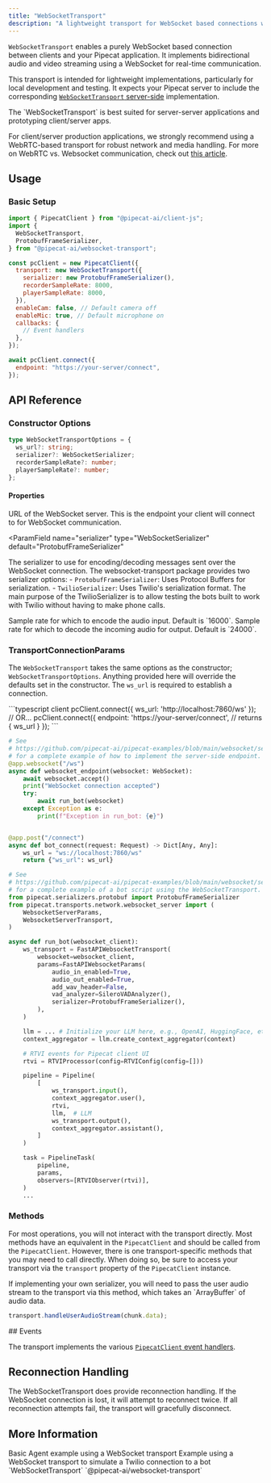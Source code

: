 ```yaml
---
title: "WebSocketTransport"
description: "A lightweight transport for WebSocket based connections with Pipecat"
---
```


`WebSocketTransport` enables a purely WebSocket based connection between clients and your Pipecat application. It implements bidirectional audio and video streaming using a WebSocket for real-time communication.

This transport is intended for lightweight implementations, particularly for local development and testing. It expects your Pipecat server to include the corresponding [`WebSocketTransport` server-side](/server/services/transport/websocket-server) implementation.

<Warning>
The `WebSocketTransport` is best suited for server-server applications and prototyping client/server apps.

For client/server production applications, we strongly recommend using a WebRTC-based transport for robust network and media handling. For more on WebRTC vs. Websocket communication, check out [this article](https://voiceaiandvoiceagents.com/#websockets-webrtc).

</Warning>

## Usage

### Basic Setup

```javascript
import { PipecatClient } from "@pipecat-ai/client-js";
import {
  WebSocketTransport,
  ProtobufFrameSerializer,
} from "@pipecat-ai/websocket-transport";

const pcClient = new PipecatClient({
  transport: new WebSocketTransport({
    serializer: new ProtobufFrameSerializer(),
    recorderSampleRate: 8000,
    playerSampleRate: 8000,
  }),
  enableCam: false, // Default camera off
  enableMic: true, // Default microphone on
  callbacks: {
    // Event handlers
  },
});

await pcClient.connect({
  endpoint: "https://your-server/connect",
});
```

## API Reference

### Constructor Options

```typescript
type WebSocketTransportOptions = {
  ws_url?: string;
  serializer?: WebSocketSerializer;
  recorderSampleRate?: number;
  playerSampleRate?: number;
};
```

#### Properties

<ParamField name="ws_url" type="string">
  URL of the WebSocket server. This is the endpoint your client will connect to
  for WebSocket communication.
</ParamField>

<ParamField
  name="serializer"
  type="WebSocketSerializer"
  default="ProtobufFrameSerializer"
>
  The serializer to use for encoding/decoding messages sent over the WebSocket
  connection. The websocket-transport package provides two serializer options: -
  `ProtobufFrameSerializer`: Uses Protocol Buffers for serialization. -
  `TwilioSerializer`: Uses Twilio's serialization format. The main purpose of
  the TwilioSerializer is to allow testing the bots built to work with Twilio
  without having to make phone calls.
</ParamField>

<ParamField name="recorderSampleRate" type="number">
  Sample rate for which to encode the audio input. Default is `16000`.
</ParamField>

<ParamField name="playerSampleRate" type="number">
  Sample rate for which to decode the incoming audio for output. Default is
  `24000`.
</ParamField>

### TransportConnectionParams

The `WebSocketTransport` takes the same options as the constructor; `WebSocketTransportOptions`. Anything provided here will override the defaults set in the constructor. The `ws_url` is required to establish a connection.

<CodeGroup>
```typescript client
pcClient.connect({
  ws_url: 'http://localhost:7860/ws'
});
// OR...
pcClient.connect({
  endpoint: 'https://your-server/connect', // returns { ws_url }
});
```

```python server
# See
# https://github.com/pipecat-ai/pipecat-examples/blob/main/websocket/server/server.py
# for a complete example of how to implement the server-side endpoint.
@app.websocket("/ws")
async def websocket_endpoint(websocket: WebSocket):
    await websocket.accept()
    print("WebSocket connection accepted")
    try:
        await run_bot(websocket)
    except Exception as e:
        print(f"Exception in run_bot: {e}")


@app.post("/connect")
async def bot_connect(request: Request) -> Dict[Any, Any]:
    ws_url = "ws://localhost:7860/ws"
    return {"ws_url": ws_url}
```

```python bot
# See
# https://github.com/pipecat-ai/pipecat-examples/blob/main/websocket/server/bot_websocket_server.py
# for a complete example of a bot script using the WebSocketTransport.
from pipecat.serializers.protobuf import ProtobufFrameSerializer
from pipecat.transports.network.websocket_server import (
    WebsocketServerParams,
    WebsocketServerTransport,
)

async def run_bot(websocket_client):
    ws_transport = FastAPIWebsocketTransport(
        websocket=websocket_client,
        params=FastAPIWebsocketParams(
            audio_in_enabled=True,
            audio_out_enabled=True,
            add_wav_header=False,
            vad_analyzer=SileroVADAnalyzer(),
            serializer=ProtobufFrameSerializer(),
        ),
    )

    llm = ... # Initialize your LLM here, e.g., OpenAI, HuggingFace, etc.
    context_aggregator = llm.create_context_aggregator(context)

    # RTVI events for Pipecat client UI
    rtvi = RTVIProcessor(config=RTVIConfig(config=[]))

    pipeline = Pipeline(
        [
            ws_transport.input(),
            context_aggregator.user(),
            rtvi,
            llm,  # LLM
            ws_transport.output(),
            context_aggregator.assistant(),
        ]
    )

    task = PipelineTask(
        pipeline,
        params,
        observers=[RTVIObserver(rtvi)],
    )
    ...
```

</CodeGroup>

### Methods

For most operations, you will not interact with the transport directly. Most methods have an equivalent in the `PipecatClient` and should be called from the `PipecatClient`. However, there is one transport-specific methods that you may need to call directly. When doing so, be sure to access your transport via the `transport` property of the `PipecatClient` instance.

<ResponseField name="handleUserAudioStream" type="method">
  If implementing your own serializer, you will need to pass the user audio
  stream to the transport via this method, which takes an `ArrayBuffer` of audio
  data.

```javascript
transport.handleUserAudioStream(chunk.data);
```

</ResponseField>
## Events

The transport implements the various [`PipecatClient` event handlers](https://docs.pipecat.ai/client/js/api-reference/callbacks).

## Reconnection Handling

The WebSocketTransport does provide reconnection handling. If the WebSocket connection is lost, it will attempt to reconnect twice. If all reconnection attempts fail, the transport will gracefully disconnect.

## More Information

<CardGroup cols={2}>
  <Card
    horizontal
    title="WebSocket Demo"
    icon="video"
    href="https://github.com/pipecat-ai/pipecat-examples/tree/main/websocket"
  >
    Basic Agent example using a WebSocket transport
  </Card>
  <Card
    horizontal
    title="Twilio Demo"
    icon="video"
    href="https://github.com/pipecat-ai/pipecat-examples/tree/main/twilio-chatbot"
  >
    Example using a WebSocket transport to simulate a Twilio connection to a bot
  </Card>
  <Card
    horizontal
    title="Source"
    icon="github"
    href="https://github.com/pipecat-ai/pipecat-client-web-transports/tree/main/transports/websocket-transport"
  >
    `WebSocketTransport`
  </Card>
  <Card
    horizontal
    title="Package"
    icon="browser"
    href="https://www.npmjs.com/package/@pipecat-ai/websocket-transport"
  >
    `@pipecat-ai/websocket-transport`
  </Card>
</CardGroup>
